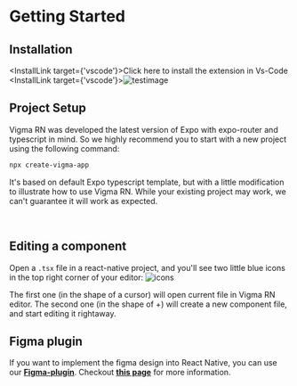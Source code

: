 
# Getting Started

## Installation

<InstallLink target={'vscode'}>Click here to install the extension in Vs-Code</InstallLink>
<InstallLink target={'vscode'}>![testimage](/images/gettingStarted/ExtensionSearch.png)</InstallLink>

## Project Setup

Vigma RN was developed the latest version of Expo with expo-router and typescript in mind. So we highly recommend you to start with a new project using the following command:

```bash copy
npx create-vigma-app
```

It's based on default Expo typescript template, but with a little modification to illustrate how to use Vigma RN. While your existing project may work, we can't guarantee it will work as expected.

<br />

## Editing a component

Open a `.tsx` file in a react-native project, and you'll see two little blue icons in the top right corner of your editor:
![icons](/images/gettingStarted/icons.png)

The first one (in the shape of a cursor) will open current file in Vigma RN editor. The second one (in the shape of +) will create a new component file, and start editing it rightaway.

## Figma plugin

If you want to implement the figma design into React Native, you can use our [**Figma-plugin**](https://www.figma.com/community/plugin/1260477949715606742/vigma-rn).
Checkout [**this page**](/more/figma_to_code) for more information.

